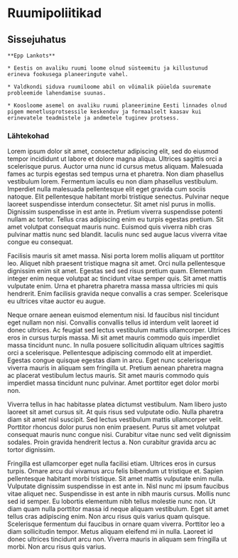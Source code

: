 # Ruumipoliitikad {#chapter20  .intro_section .chapter2_section}

## Sissejuhatus {-.chapter_section .chapter2_section}

```block
**Epp Lankots**
```

```block
* Eestis on avaliku ruumi loome olnud süsteemitu ja killustunud erineva fookusega planeeringute vahel.

* Valdkondi siduva ruumiloome abil on võimalik püüelda suuremate probleemide lahendamise suunas.

* Koosloome asemel on avaliku ruumi planeerimine Eesti linnades olnud pigem menetlusprotsessile keskenduv ja formaalselt kaasav kui erinevatele teadmistele ja andmetele tuginev protsess.
```

### Lähtekohad {-.chapter2_section}

Lorem ipsum dolor sit amet, consectetur adipiscing elit, sed do eiusmod tempor incididunt ut labore et dolore magna aliqua. Ultrices sagittis orci a scelerisque purus. Auctor urna nunc id cursus metus aliquam. Malesuada fames ac turpis egestas sed tempus urna et pharetra. Non diam phasellus vestibulum lorem. Fermentum iaculis eu non diam phasellus vestibulum. Imperdiet nulla malesuada pellentesque elit eget gravida cum sociis natoque. Elit pellentesque habitant morbi tristique senectus. Pulvinar neque laoreet suspendisse interdum consectetur. Sit amet nisl purus in mollis. Dignissim suspendisse in est ante in. Pretium viverra suspendisse potenti nullam ac tortor. Tellus cras adipiscing enim eu turpis egestas pretium. Sit amet volutpat consequat mauris nunc. Euismod quis viverra nibh cras pulvinar mattis nunc sed blandit. Iaculis nunc sed augue lacus viverra vitae congue eu consequat.

Facilisis mauris sit amet massa. Nisi porta lorem mollis aliquam ut porttitor leo. Aliquet nibh praesent tristique magna sit amet. Orci nulla pellentesque dignissim enim sit amet. Egestas sed sed risus pretium quam. Elementum integer enim neque volutpat ac tincidunt vitae semper quis. Sit amet mattis vulputate enim. Urna et pharetra pharetra massa massa ultricies mi quis hendrerit. Enim facilisis gravida neque convallis a cras semper. Scelerisque eu ultrices vitae auctor eu augue.

Neque ornare aenean euismod elementum nisi. Id faucibus nisl tincidunt eget nullam non nisi. Convallis convallis tellus id interdum velit laoreet id donec ultrices. Ac feugiat sed lectus vestibulum mattis ullamcorper. Ultrices eros in cursus turpis massa. Mi sit amet mauris commodo quis imperdiet massa tincidunt nunc. In nulla posuere sollicitudin aliquam ultrices sagittis orci a scelerisque. Pellentesque adipiscing commodo elit at imperdiet. Egestas congue quisque egestas diam in arcu. Eget nunc scelerisque viverra mauris in aliquam sem fringilla ut. Pretium aenean pharetra magna ac placerat vestibulum lectus mauris. Sit amet mauris commodo quis imperdiet massa tincidunt nunc pulvinar. Amet porttitor eget dolor morbi non.

Viverra tellus in hac habitasse platea dictumst vestibulum. Nam libero justo laoreet sit amet cursus sit. At quis risus sed vulputate odio. Nulla pharetra diam sit amet nisl suscipit. Sed lectus vestibulum mattis ullamcorper velit. Porttitor rhoncus dolor purus non enim praesent. Purus sit amet volutpat consequat mauris nunc congue nisi. Curabitur vitae nunc sed velit dignissim sodales. Proin gravida hendrerit lectus a. Non curabitur gravida arcu ac tortor dignissim.

Fringilla est ullamcorper eget nulla facilisi etiam. Ultrices eros in cursus turpis. Ornare arcu dui vivamus arcu felis bibendum ut tristique et. Sapien pellentesque habitant morbi tristique. Sit amet mattis vulputate enim nulla. Vulputate dignissim suspendisse in est ante in. Nisl nunc mi ipsum faucibus vitae aliquet nec. Suspendisse in est ante in nibh mauris cursus. Mollis nunc sed id semper. Eu lobortis elementum nibh tellus molestie nunc non. Ut diam quam nulla porttitor massa id neque aliquam vestibulum. Eget sit amet tellus cras adipiscing enim. Non arcu risus quis varius quam quisque. Scelerisque fermentum dui faucibus in ornare quam viverra. Porttitor leo a diam sollicitudin tempor. Metus aliquam eleifend mi in nulla. Laoreet id donec ultrices tincidunt arcu non. Viverra mauris in aliquam sem fringilla ut morbi. Non arcu risus quis varius.